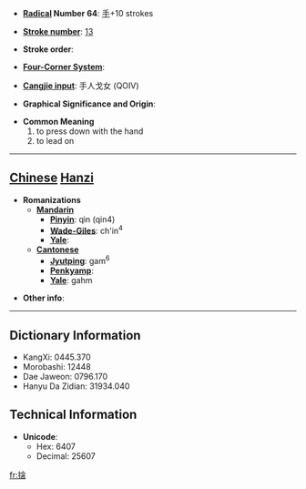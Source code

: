 * '''[[Wiktionary:Chinese radical index| Radical]] Number 64''': [[Wiktionary:Chinese radical index 手|手]]+10 strokes

* '''[[Wiktionary:Chinese total strokes index|Stroke number]]''': [[Wiktionary:Chinese total strokes index 13|13]]

* '''Stroke order''': 

* '''[[Wiktionary:Chinese four corner index|Four-Corner System]]''': 

* '''[[Wiktionary:Chinese Cangjie index|Cangjie input]]''': 手人戈女 (QOIV)

* '''Graphical Significance and Origin''': 

* '''Common Meaning'''
*#to press down with the hand
*# to lead on


----

== [[Chinese]] [[Hanzi]] ==

* '''Romanizations'''
** '''[[Mandarin]]'''
*** '''[[Pinyin]]''': qìn (qin4)
*** '''[[Wade-Giles]]''': ch'in<sup>4</sup>
*** '''[[Yale]]''': 
** '''[[Cantonese]]'''
*** '''[[Jyutping]]''': gam<sup>6</sup>
*** '''[[Penkyamp]]''': 
*** '''[[Yale]]''': gahm

* '''Other info''': 

----

== Dictionary Information ==

* KangXi: 0445.370
* Morobashi: 12448
* Dae Jaweon: 0796.170
* Hanyu Da Zidian: 31934.040

== Technical Information ==

* '''Unicode''':
** Hex: 6407
** Decimal: 25607

[[fr:搇]]